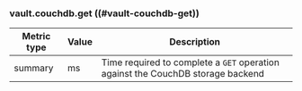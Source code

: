 ### vault.couchdb.get ((#vault-couchdb-get))

Metric type | Value | Description
----------- | ----- | -----------
summary     | ms    | Time required to complete a `GET` operation against the CouchDB storage backend